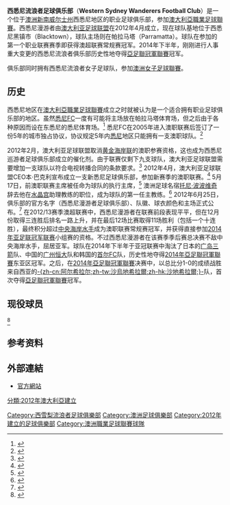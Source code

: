 {{noteta|G1=足球|G2=ALeague
|1=zh-cn:西悉尼流浪者;zh-hk:西悉尼流浪者;zh-tw:西雪梨流浪者;
|2=zh-cn:托尼·波波维奇;zh-hk:東尼·普波域
}}
{{Infobox football club
| clubname   = 西悉尼流浪者<br> Western Sydney Wanderers
| image      = [[File:Western_Sydney_Wanderers_FC.png|180px]]
| fullname   = 西悉尼流浪者足球俱乐部<br> Western Sydney Wanderers FC
| nickname   = ''流浪者（The Wanderers）''
| short name = WSW
| founded = {{Start date and years ago|2012|4|4|df=yes}}
| ground     = [[西雪梨體育場|聯邦銀行體育場]]
| capacity   = 30,000
| owner = {{Link-en|保羅·勒德勒|Paul Lederer}}、{{Link-en|傑佛遜·鄭|Jefferson Cheng}}、{{Link-en|格倫·鄧肯 (商人)|Glenn Duncan (businessman)|格倫·鄧肯}}
| chrtitle = 主席
| chairman = {{Link-en|保羅·勒德勒|Paul Lederer}}
| manager = {{Link-en|馬可·魯丹|Mark Rudan}}
| league     = [[澳洲職業足球聯賽|澳洲職業足球聯賽]]
| season     = 2020–21
| position   = 澳職，第 8 位
| website    = http://www.wswanderersfc.com.au/
| pattern_la1 = _thin_blackhoops
| pattern_b1 = _thin_blackhoops
| pattern_ra1 = _thin_blackhoops
| pattern_sh1 = 
| pattern_so1 = 
| leftarm1 = BF172F
| body1 = BF172F
| rightarm1 = BF172F
| shorts1 = 
| socks1 = 000000
| pattern_la2 = _thinwhitehoops
| pattern_b2 = _thinwhitehoops
| pattern_ra2 = _thinwhitehoops
| pattern_sh2 = 
| pattern_so2 = 
| leftarm2 = BF172F
| body2 = BF172F
| rightarm2 = BF172F
| shorts2 = FFFFFF
| socks2 = FFFFFF
| pattern_la3 = 
| pattern_b3 = 
| pattern_ra3 = 
| pattern_sh3 = 
| pattern_so3 = 
| leftarm3 = 
| body3 = 
| rightarm3 = 
| shorts3 = 
| socks3 = 
}}
'''西悉尼流浪者足球俱乐部'''（'''Western Sydney Wanderers Football Club'''）是一个位于[[澳洲|澳洲]][[新南威尔士州|新南威尔士州]]西悉尼地区的职业足球俱乐部，参加[[澳大利亞職業足球聯賽|澳大利亞職業足球聯賽]]。西悉尼漫游者由[[澳大利亚足球联盟|澳大利亚足球联盟]]在2012年4月成立，现在球队基地位于西悉尼黑镇市（Blacktown），球队主场则在帕拉马塔（Parramatta）。球队在参加的第一个职业联赛赛季即获得澳超联赛常规赛冠军。2014年下半年，刚刚进行人事重大变更的西悉尼流浪者俱乐部历史性地夺得[[2014年亞足聯冠軍聯賽|亞足聯冠軍聯賽]]冠军。

俱乐部同时拥有西悉尼流浪者女子足球队，参加[[澳洲女子足球聯賽|澳洲女子足球聯賽]]。

==历史==
西悉尼地区在[[澳大利亞職業足球聯賽|澳大利亞職業足球聯賽]]成立之时就被认为是一个适合拥有职业足球俱乐部的地区。虽然[[悉尼足球俱乐部|悉尼FC]]一度有可能将主场放在帕拉马塔体育场，但之后由于各种原因而设在东悉尼的悉尼体育场。<ref>{{cite web |url=http://www.smh.com.au/news/Soccer/NSW-cut-ties-with-new-club-over-Lowy/2004/12/11/1102625585718.html |title=NSW 'cut ties' with new club over Lowy |work=smh.com.au |accessdate=20 April 2013 |archive-date=2015-09-24 |archive-url=https://web.archive.org/web/20150924194507/http://www.smh.com.au/news/Soccer/NSW-cut-ties-with-new-club-over-Lowy/2004/12/11/1102625585718.html |dead-url=no }}</ref> 悉尼FC在2005年进入澳职联赛后签订了一份5年的城市独占协议，协议规定5年内[[悉尼|悉尼]]地区只能拥有一支澳职球队。<ref>{{cite web|title=Was one-team one-city a mistake by the FFA?|url=http://www.theroar.com.au/2012/12/18/was-one-team-one-city-a-mistake-by-the-ffa/|accessdate=8 January 2013|archive-url=https://web.archive.org/web/20181113202025/https://www.theroar.com.au/2012/12/18/was-one-team-one-city-a-mistake-by-the-ffa/|archive-date=2018-11-13|dead-url=yes}}</ref>

2012年2月，澳大利亚足球联盟取消[[黄金海岸联|黄金海岸联]]的澳职参赛资格，这也成为西悉尼巡游者足球俱乐部成立的催化剂。由于联赛仅剩下九支球队，澳大利亚足球联盟需要增加一支球队以符合电视转播合同的条款要求。<ref>{{cite web|title=FFA now faces its greatest test|url=http://www.theroar.com.au/2012/04/11/ffa-now-faces-its-greatest-test/|publisher=theroar.com.au|accessdate=20 April 2013|archive-date=2019-12-22|archive-url=https://web.archive.org/web/20191222233053/https://www.theroar.com.au/2012/04/11/ffa-now-faces-its-greatest-test/|dead-url=no}}</ref> 2012年4月，澳大利亚足球联盟CEO本·巴克利宣布成立一支新悉尼足球俱乐部，参加新赛季的澳职联赛。<ref name="ffa-announcement">{{cite web | url=http://www.footballaustralia.com.au/news-display/new-hyundai-a-league-club-for-western-sydney/46702 | title=New Hyundai A-League club for Western Sydney | publisher=Football Federation Australia | date=11 April 2012 | accessdate=29 June 2012 | archive-date=2012-10-04 | archive-url=https://www.webcitation.org/6BAFEDU8n?url=http://www.footballaustralia.com.au/news-display/new-hyundai-a-league-club-for-western-sydney/46702 | dead-url=no }}</ref> 5月17日，前澳职联赛主席{{le|莱尔·戈尔曼|Lyall Gorman}}被任命为球队的执行主席，<ref>{{cite web | url=http://www.footballaustralia.com.au/newsydneyclub/news-display/Lyall-Gorman-appointed-chairman-of-new-Sydney-club/47378 | title=Lyall Gorman appointed chairman of new Sydney club | publisher=Football Federation Australia | date=17 May 2012 | accessdate=29 June 2012 | deadurl=yes | archiveurl=https://web.archive.org/web/20120603105510/http://www.footballaustralia.com.au/newsydneyclub/news-display/Lyall-Gorman-appointed-chairman-of-new-Sydney-club/47378 | archivedate=2012年6月3日 }}</ref> 澳洲足球名宿[[托尼·波波维奇|托尼·波波维奇]]辞去他在[[水晶宫足球俱乐部|水晶宫]]助理教练的职位，成为球队的第一任主教练。<ref>{{cite web | url=http://www.footballaustralia.com.au/newsydneyclub/news-display/Popovic-head-coach-for-new-Sydney-club/47377 | title=Popovic head coach for new Sydney club | publisher=Football Federation Australia | date=17 May 2012 | accessdate=29 June 2012 | deadurl=yes | archiveurl=https://www.webcitation.org/6BAFHbYSr?url=http://www.footballaustralia.com.au/newsydneyclub/news-display/Popovic-head-coach-for-new-Sydney-club/47377 | archivedate=2012年10月4日 }}</ref> 2012年6月25日，俱乐部的官方名字（西悉尼漫游者足球俱乐部）、队徽、球衣颜色和主场正式公布。<ref>{{cite news | url=http://www.footballaustralia.com.au/newsydneyclub/news-display/Western-Sydney-ready-to-begin-our-journey/47785 | title=Western Sydney ready to begin our journey | work=[[Football_Federation_Australia|Football Federation Australia]] | date=19 June 2012 | accessdate=20 June 2012 | deadurl=yes | archiveurl=https://www.webcitation.org/6BAFIBGo5?url=http://www.footballaustralia.com.au/newsydneyclub/news-display/Western-Sydney-ready-to-begin-our-journey/47785 | archivedate=2012年10月4日 }}</ref> 在2012/13赛季澳超联赛中，西悉尼漫游者在联赛前段表现平平，但在12月份取得三连胜后排名一路上升，并在最后12场比赛取得11场胜利（包括一个十连胜），最终积分超过[[中部海岸海員足球俱樂部|中央海岸水手]]成为澳职联赛常规赛冠军，并获得直接参加[[2014年亚足联冠军联赛|2014年亚足联冠军联赛]]小组赛的资格。不过西悉尼漫游者在该赛季季后赛总决赛不敌中央海岸水手，屈居亚军。球队在2014年下半年于亚冠联赛中淘汰了日本的[[广岛三箭|广岛三箭]]队、中国的[[广州恒大|广州恒大]]队和韩国的[[首尔FC|首尔FC]]队，历史性地夺得[[2014年亞足聯冠軍聯賽|2014年亞足聯冠軍聯賽]]东亚区冠军。之后，在[[2014年亞足聯冠軍聯賽|2014年亞足聯冠軍聯賽]]决赛中，以总比分1-0的成绩战胜来自西亚的[[沙特希拉爾足球俱樂部|-{zh-cn:阿尔希拉尔;zh-tw:沙烏地希拉爾;zh-hk:沙地希拉爾;}-]]队，首次夺得[[2014年亞足聯冠軍聯賽|亞足聯冠軍聯賽]]冠军。

==现役球员==
{{updated|2019年12月}}<ref>{{cite web|title=Players and staff: A-League|url=http://www.wswanderersfc.com.au/team/a_league|publisher=Western Sydney Wanderers FC|accessdate=27 June 2016|archive-date=2017-09-01|archive-url=https://web.archive.org/web/20170901032707/http://www.wswanderersfc.com.au/team/a_league|dead-url=no}}</ref>


{{fs start}}
{{fs player |no=1  |nat=SUI |pos=GK |name=[[丹尼爾盧柏|丹尼爾盧柏]]}}
{{fs player |no=4  |nat=AUS |pos=DF |name=[[戴恩麥高雲|戴恩麥高雲]]}}
{{fs player |no=5  |nat=MKD |pos=DF |name=[[丹尼爾佐治夫斯基|丹尼爾佐治夫斯基]]}}
{{fs player |no=6  |nat=AUS |pos=DF |name=[[祖文|祖文]]}}
{{fs player |no=7  |nat=AUS |pos=FW |name=[[米歇爾杜基|米歇爾杜基]]}}
{{fs player |no=8  |nat=AUS |pos=MF |name=[[奧杜靴迪|奧杜靴迪]]}}
{{fs player |no=9  |nat=GER |pos=MF |name=[[尼古拉梅拿|尼古拉梅拿]]}}
{{fs player |no=10 |nat=POL |pos=MF |name=[[馬祖斯基|馬祖斯基]]}}
{{fs player |no=11 |nat=AUS |pos=MF |name=[[布魯士卡馬奧|布魯士卡馬奧]]}}
{{fs player |no=13 |nat=AUS |pos=DF |name=[[摩杜古達斯|摩杜古達斯]]}}
{{fs player |no=14 |nat=GER |pos=MF |name=[[美亞|美亞]]}}
{{fs player |no=16 |nat=AUS |pos=DF |name=[[馬菲奧哥迪亞|馬菲奧哥迪亞]]}}
{{fs player |no=17 |nat=AUS |pos=MF |name=[[奇洛巴古斯|奇洛巴古斯]]}}
{{fs player |no=19 |nat=SUI |pos=MF |name=[[派文舒維加|派文舒維加]]}}
{{fs mid}}
{{fs player |no=20 |nat=AUS |pos=GK |name={{tsl|en|Vedran Janjetović||Vedran Janjetović}}}}
{{fs player |no=21 |nat=AUS |pos=DF |name=[[泰歷艾列治|泰歷艾列治]]}}
{{fs player |no=22 |nat=AUS |pos=MF |name=[[歷克蘇利雲|歷克蘇利雲]]}}
{{fs player |no=23 |nat=AUS |pos=FW |name=[[哥素斯|哥素斯]]}}
{{fs player |no=27 |nat=AUS |pos=MF |name=[[卡華美耶保亞|卡華美耶保亞]]}}
{{fs player |no=28 |nat=AUS |pos=MF |name={{法比安蒙基}}}}
{{fs player |no=29 |nat=AUS |pos=DF |name=[[韋馬寧|韋馬寧]]}}
{{fs player |no=30 |nat=AUS |pos=GK |name=[[丹尼爾尼積|丹尼爾尼積]]}}
{{fs player |no=32 |nat=AUS |pos=MF |name=[[洛治蘭干斯特保|洛治蘭干斯特保]]}}
{{fs player |no=33 |nat=AUS |pos=DF |name=[[泰迪羅素|泰迪羅素]]}}
{{fs player |no=34 |nat=GER |pos=DF |name=[[柏德列施格拿|柏德列施格拿]]}}
{{fs player |no=34 |nat=AUS |pos=FW |name=[[穆罕默德阿當|穆罕默德阿當]]}}
{{fs player |no=50 |nat=AUS |pos=GK |name=[[積克格連活特|積克格連活特]]}}
{{fs end}}

==参考资料==
{{reflist|2}}

==外部連結==
*[http://wswanderersfc.com.au/ 官方網站] {{Wayback|url=http://wswanderersfc.com.au/ |date=20210508134220 }}

{{S-start}}
{{S-ach|ach}}
{{Succession box|title=[[亚足联冠军联赛|亚足联冠军联赛冠军]]|before=[[广州恒大淘宝足球俱乐部|广州恒大]]<br />{{Flag icon|PRC}}|after=[[广州恒大淘宝足球俱乐部|广州恒大]]<br />{{Flag icon|PRC}}|years=[[2014年亚足联冠军联赛|2014年]]}}
{{S-end}}

{{fb start}}
{{A League}}
{{亚足联冠军联赛冠军}}
{{fb end}}

[[Category:西雪梨流浪者足球俱樂部|Category:西雪梨流浪者足球俱樂部]]
[[Category:澳洲足球俱樂部|Category:澳洲足球俱樂部]]
[[Category:2012年建立的足球俱樂部|Category:2012年建立的足球俱樂部]]
[[分類:2012年澳大利亞建立|分類:2012年澳大利亞建立]]
[[Category:澳洲職業足球聯賽球隊|Category:澳洲職業足球聯賽球隊]]